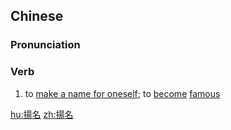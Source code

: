 {{also|扬名}}
==Chinese==
{{zh-forms|s=扬名}}

===Pronunciation===
{{zh-pron
|m=yángmíng
|c=joeng4 ming4
|mn=qz,xm:iông-bêng/zz:iâng-bêng/qz,xm:iông-miâ/zz:iâng-miâ
|cat=v
}}

===Verb===
{{zh-verb}}

# to [[make a name for oneself]]; to [[become]] [[famous]]

[[hu:揚名]]
[[zh:揚名]]